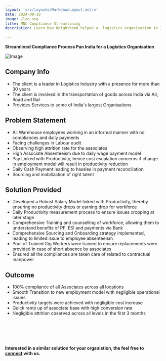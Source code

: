 ```yaml
---
layout: 'src/layouts/MarkdownLayout.astro'
date: 2024-09-10
image: /log.svg
title: MNC Compliance Streamlining 
description: Learn how Knighthood helped a  logistics organization in India streamlined their compliance process and increased productivity.
 
---
```



**Streamlined Compliance Process Pan India for a Logistics Organisation**

![Image](/log.svg)

## Company Info

* The client is a leader in Logistics Industry with a presence for more than 30 years
* The client is involved in the transportation of goods across India via Air, Road and Rail
* Provides Services to some of India's largest Organisations

## Problem Statement

* All Warehouse employees working in an informal manner with no compliances and daily payments
* Facing challenges in Labour audit 
* Observing high attrition rate for the associates
* High Associate  Absenteeism due to daily wage payment model
* Pay Linked with Productivity, hence cost escalation concerns if change in employment model will result in productivity reduction
* Daily Cash Payment leading to hassles in payment reconciliation
* Sourcing and mobilization of right talent

## Solution Provided

* Developed a Robust Salary Model linked with Productivity, thereby ensuring no productivity drops or earning drop for workforce 
* Daily Productivity measurement process to ensure issues cropping at later stage
* Comprehensive Training and counselling of workforce, allowing them to understand benefits of PF, ESI and payments via Bank
* Comprehensive Sourcing and Onboarding strategy implemented, leading to limited issue to employee absenteeism
* Pool of Trained Gig Workers were trained to ensure replacements were provided in case of short absence by associates
* Ensured all the compliances are taken care of related to contractual manpower


## Outcome

* 100% compliance of all Associates across all locations
* Smooth Transition to new employment model with negligible operational issues
* Productivity targets were achieved with negligible cost increase
* Quick ramp up of associate base with high conversion rate
* Negligible attrition observed across all levels in the first 3 months 

<br></br>
<br></br>

**Interested in a similar solution for your organistion, the feel free to [connect](/contact) with us.**
